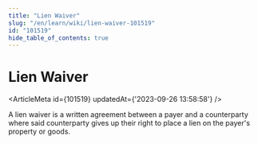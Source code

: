 ```yaml
---
title: "Lien Waiver"
slug: "/en/learn/wiki/lien-waiver-101519"
id: "101519"
hide_table_of_contents: true
---
```



# Lien Waiver

<ArticleMeta id={101519} updatedAt={'2023-09-26 13:58:58'} />
<div className='border-solid border-b border-t-0 my-4 border-[var(--ifm-color-gray-300)]' />

A lien waiver is a written agreement between a payer and a counterparty where said counterparty gives up their right to place a lien on the payer's property or goods.
